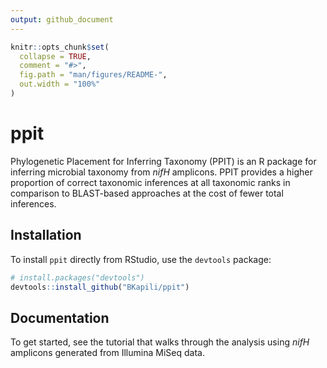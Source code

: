 ```yaml
---
output: github_document
---
```


<!-- README.md is generated from README.Rmd. Please edit that file -->

```r
knitr::opts_chunk$set(
  collapse = TRUE,
  comment = "#>",
  fig.path = "man/figures/README-",
  out.width = "100%"
)
```

# ppit

<!-- badges: start -->
<!-- badges: end -->

Phylogenetic Placement for Inferring Taxonomy (PPIT) is an R package for inferring microbial taxonomy from _nifH_ amplicons. PPIT provides a higher proportion of correct taxonomic inferences at all taxonomic ranks in comparison to BLAST-based approaches at the cost of fewer total inferences.

## Installation

To install `ppit` directly from RStudio, use the `devtools` package:

``` r
# install.packages("devtools")
devtools::install_github("BKapili/ppit")
```

## Documentation

To get started, see the tutorial that walks through the analysis using _nifH_ amplicons generated from Illumina MiSeq data.


